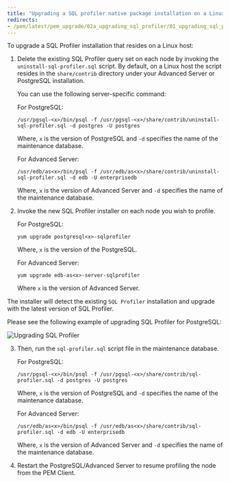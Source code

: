 ```yaml
---
title: "Upgrading a SQL profiler native package installation on a Linux host"
redirects:
- /pem/latest/pem_upgrade/02a_upgrading_sql_profiler/01_upgrading_sql_profiler_linux/
---
```


To upgrade a SQL Profiler installation that resides on a Linux host:

1.  Delete the existing SQL Profiler query set on each node by invoking the `uninstall-sql-profiler.sql` script. By default, on a Linux host the script resides in the `share/contrib` directory under your Advanced Server or PostgreSQL installation.

    You can use the following server-specific command:

    For PostgreSQL:

    ```shell
    /usr/pgsql-<x>/bin/psql -f /usr/pgsql-<x>/share/contrib/uninstall-sql-profiler.sql -d postgres -U postgres
    ```

    Where, `x` is the version of PostgreSQL and `-d` specifies the name of the maintenance database.

    For Advanced Server:

    ```shell
    /usr/edb/as<x>/bin/psql -f /usr/edb/as<x>/share/contrib/uninstall-sql-profiler.sql -d edb -U enterprisedb
    ```

    Where, `x` is the version of Advanced Server and `-d` specifies the name of the maintenance database.

2.  Invoke the new SQL Profiler installer on each node you wish to profile.

    For PostgreSQL:

    ```shell
    yum upgrade postgresql<x>-sqlprofiler
    ```

    Where, `x` is the version of the PostgreSQL.

    For Advanced Server:

    ```shell
    yum upgrade edb-as<x>-server-sqlprofiler
    ```

    Where `x` is the version of Advanced Server.

The installer will detect the existing `SQL Profiler` installation and upgrade with the latest version of SQL Profiler.

Please see the following example of upgrading SQL Profiler for PostgreSQL:

![Upgrading SQL Profiler](../../images/sqlprofiler_upgrade.png)

3.  Then, run the `sql-profiler.sql` script file in the maintenance database.

    For PostgreSQL:

    ```shell
    /usr/pgsql-<x>/bin/psql -f /usr/pgsql-<x>/share/contrib/sql-profiler.sql -d postgres -U postgres
    ```

    Where, `x` is the version of PostgreSQL and `-d` specifies the name of the maintenance database.

    For Advanced Server:

    ```shell
    /usr/edb/as<x>/bin/psql -f /usr/edb/as<x>/share/contrib/sql-profiler.sql -d edb -U enterprisedb
    ```

    Where, `x` is the version of Advanced Server and `-d` specifies the name of the maintenance database.

4.  Restart the PostgreSQL/Advanced Server to resume profiling the node from the PEM Client.
